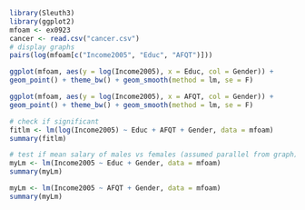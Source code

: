 

```r
library(Sleuth3)
library(ggplot2)
mfoam <- ex0923
cancer <- read.csv("cancer.csv")
# display graphs
pairs(log(mfoam[c("Income2005", "Educ", "AFQT")]))

ggplot(mfoam, aes(y = log(Income2005), x = Educ, col = Gender)) +
geom_point() + theme_bw() + geom_smooth(method = lm, se = F)

ggplot(mfoam, aes(y = log(Income2005), x = AFQT, col = Gender)) +
geom_point() + theme_bw() + geom_smooth(method = lm, se = F)

# check if significant
fitlm <- lm(log(Income2005) ~ Educ + AFQT + Gender, data = mfoam)
summary(fitlm)

# test if mean salary of males vs females (assumed parallel from graph)
myLm <- lm(Income2005 ~ Educ + Gender, data = mfoam)
summary(myLm)

myLm <- lm(Income2005 ~ AFQT + Gender, data = mfoam)
summary(myLm)

```
